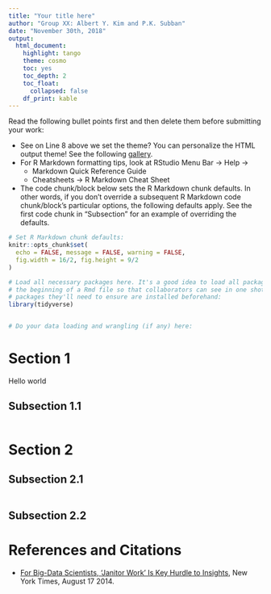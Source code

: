 ```yaml
---
title: "Your title here"
author: "Group XX: Albert Y. Kim and P.K. Subban"
date: "November 30th, 2018"
output:
  html_document:
    highlight: tango
    theme: cosmo
    toc: yes
    toc_depth: 2
    toc_float:
      collapsed: false
    df_print: kable
---
```


Read the following bullet points first and then delete them before submitting your work:

* See on Line 8 above we set the theme? You can personalize the HTML 
output theme! See the following [gallery](http://www.datadreaming.org/post/r-markdown-theme-gallery/).
* For R Markdown formatting tips, look at RStudio Menu Bar -> Help ->
    + Markdown Quick Reference Guide
    + Cheatsheets -> R Markdown Cheat Sheet
* The code chunk/block below sets the R Markdown chunk defaults. In other words, if you don't override a subsequent R Markdown code chunk/block's particular options, the following defaults apply. See the first code chunk in "Subsection" for an example of overriding the defaults.

```r
# Set R Markdown chunk defaults:
knitr::opts_chunk$set(
  echo = FALSE, message = FALSE, warning = FALSE, 
  fig.width = 16/2, fig.height = 9/2
)
```


```r
# Load all necessary packages here. It's a good idea to load all packages at 
# the beginning of a Rmd file so that collaborators can see in one shot all
# packages they'll need to ensure are installed beforehand:
library(tidyverse)


# Do your data loading and wrangling (if any) here:

```


# Section 1

Hello world

## Subsection 1.1

```r

```

# Section 2

## Subsection 2.1

```r

```

## Subsection 2.2





# References and Citations

* [For Big-Data Scientists, ‘Janitor Work’ Is Key Hurdle to Insights](https://www.nytimes.com/2014/08/18/technology/for-big-data-scientists-hurdle-to-insights-is-janitor-work.html){target="_blank"}, New York Times, August 17 2014.